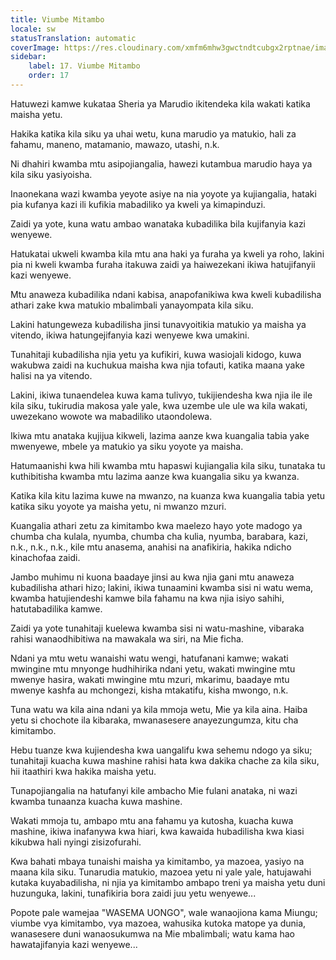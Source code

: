 ```yaml
---
title: Viumbe Mitambo
locale: sw
statusTranslation: automatic
coverImage: https://res.cloudinary.com/xmfm6mhw3gwctndtcubgx2rptnae/image/upload/v1740468922/small_cover_tratado_de_psicologia_revolucionaria_a4c0dca4e0.webp
sidebar:
    label: 17. Viumbe Mitambo
    order: 17
---
```

Hatuwezi kamwe kukataa Sheria ya Marudio ikitendeka kila wakati katika maisha yetu.

Hakika katika kila siku ya uhai wetu, kuna marudio ya matukio, hali za fahamu, maneno, matamanio, mawazo, utashi, n.k.

Ni dhahiri kwamba mtu asipojiangalia, hawezi kutambua marudio haya ya kila siku yasiyoisha.

Inaonekana wazi kwamba yeyote asiye na nia yoyote ya kujiangalia, hataki pia kufanya kazi ili kufikia mabadiliko ya kweli ya kimapinduzi.

Zaidi ya yote, kuna watu ambao wanataka kubadilika bila kujifanyia kazi wenyewe.

Hatukatai ukweli kwamba kila mtu ana haki ya furaha ya kweli ya roho, lakini pia ni kweli kwamba furaha itakuwa zaidi ya haiwezekani ikiwa hatujifanyii kazi wenyewe.

Mtu anaweza kubadilika ndani kabisa, anapofanikiwa kwa kweli kubadilisha athari zake kwa matukio mbalimbali yanayompata kila siku.

Lakini hatungeweza kubadilisha jinsi tunavyoitikia matukio ya maisha ya vitendo, ikiwa hatungejifanyia kazi wenyewe kwa umakini.

Tunahitaji kubadilisha njia yetu ya kufikiri, kuwa wasiojali kidogo, kuwa wakubwa zaidi na kuchukua maisha kwa njia tofauti, katika maana yake halisi na ya vitendo.

Lakini, ikiwa tunaendelea kuwa kama tulivyo, tukijiendesha kwa njia ile ile kila siku, tukirudia makosa yale yale, kwa uzembe ule ule wa kila wakati, uwezekano wowote wa mabadiliko utaondolewa.

Ikiwa mtu anataka kujijua kikweli, lazima aanze kwa kuangalia tabia yake mwenyewe, mbele ya matukio ya siku yoyote ya maisha.

Hatumaanishi kwa hili kwamba mtu hapaswi kujiangalia kila siku, tunataka tu kuthibitisha kwamba mtu lazima aanze kwa kuangalia siku ya kwanza.

Katika kila kitu lazima kuwe na mwanzo, na kuanza kwa kuangalia tabia yetu katika siku yoyote ya maisha yetu, ni mwanzo mzuri.

Kuangalia athari zetu za kimitambo kwa maelezo hayo yote madogo ya chumba cha kulala, nyumba, chumba cha kulia, nyumba, barabara, kazi, n.k., n.k., n.k., kile mtu anasema, anahisi na anafikiria, hakika ndicho kinachofaa zaidi.

Jambo muhimu ni kuona baadaye jinsi au kwa njia gani mtu anaweza kubadilisha athari hizo; lakini, ikiwa tunaamini kwamba sisi ni watu wema, kwamba hatujiendeshi kamwe bila fahamu na kwa njia isiyo sahihi, hatutabadilika kamwe.

Zaidi ya yote tunahitaji kuelewa kwamba sisi ni watu-mashine, vibaraka rahisi wanaodhibitiwa na mawakala wa siri, na Mie ficha.

Ndani ya mtu wetu wanaishi watu wengi, hatufanani kamwe; wakati mwingine mtu mnyonge hudhihirika ndani yetu, wakati mwingine mtu mwenye hasira, wakati mwingine mtu mzuri, mkarimu, baadaye mtu mwenye kashfa au mchongezi, kisha mtakatifu, kisha mwongo, n.k.

Tuna watu wa kila aina ndani ya kila mmoja wetu, Mie ya kila aina. Haiba yetu si chochote ila kibaraka, mwanasesere anayezungumza, kitu cha kimitambo.

Hebu tuanze kwa kujiendesha kwa uangalifu kwa sehemu ndogo ya siku; tunahitaji kuacha kuwa mashine rahisi hata kwa dakika chache za kila siku, hii itaathiri kwa hakika maisha yetu.

Tunapojiangalia na hatufanyi kile ambacho Mie fulani anataka, ni wazi kwamba tunaanza kuacha kuwa mashine.

Wakati mmoja tu, ambapo mtu ana fahamu ya kutosha, kuacha kuwa mashine, ikiwa inafanywa kwa hiari, kwa kawaida hubadilisha kwa kiasi kikubwa hali nyingi zisizofurahi.

Kwa bahati mbaya tunaishi maisha ya kimitambo, ya mazoea, yasiyo na maana kila siku. Tunarudia matukio, mazoea yetu ni yale yale, hatujawahi kutaka kuyabadilisha, ni njia ya kimitambo ambapo treni ya maisha yetu duni huzunguka, lakini, tunafikiria bora zaidi juu yetu wenyewe...

Popote pale wamejaa "WASEMA UONGO", wale wanaojiona kama Miungu; viumbe vya kimitambo, vya mazoea, wahusika kutoka matope ya dunia, wanasesere duni wanaosukumwa na Mie mbalimbali; watu kama hao hawatajifanyia kazi wenyewe...

